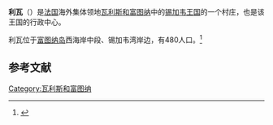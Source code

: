 {{Infobox settlement
| name                    = 利瓦
| native_name             = Leava
| settlement_type         = 村庄
| image_skyline           = Beay of Leava.jpg
| image_caption           = 
| pushpin_map             = Futuna
| latd = 14 |latm = 17 |lats = 45.96 |latNS = S
| longd = 178 |longm = 9 |longs = 30.6 |longEW = W
| coordinates_display     = inline,title
| coordinates_region      = WF
| subdivision_type        = 国家
| subdivision_name        = {{flag|France}}
| subdivision_type1       = 地区
| subdivision_name1       = {{flag|Wallis and Futuna|local}}
| subdivision_type2       = 岛屿
| subdivision_name2       = [[富图纳岛_(瓦利斯和富图纳)|富图纳岛]]
| subdivision_type3       = 王国
| subdivision_name3       = [[锡加韦|锡加韦]]
| established_title       = 
| established_date        = 
| unit_pref               = Metric
| area_total_km2          = 
| elevation_m             = 6
| population_as_of        = 2008
| population_total        = 480
| population_density_km2  = auto
| timezone1               = WFT
| utc_offset1             = +12
}} 
'''利瓦'''（{{lang-fr|Leava}}）是[[法国|法国]]海外集体领地[[瓦利斯和富图纳|瓦利斯和富图纳]]中的[[锡加韦王国|锡加韦王国]]的一个村庄，也是该王国的行政中心。

利瓦位于[[富图纳岛_(瓦利斯和富图纳)|富图纳岛]]西海岸中段、锡加韦湾岸边，有480人口。<ref>{{cite web|url=http://www.insee.fr/fr/themes/detail.asp?ref_id=poplegalescom&page=recensement/poplegalescom/popvillwallisetfutuna.htm|title=Population municipale des villages des îles Wallis et Futuna (recensement 2008)|publisher=[[INSEE|INSEE]]|accessdate=10 June 2011|archive-date=2013-09-27|archive-url=https://web.archive.org/web/20130927161840/http://www.insee.fr/fr/themes/detail.asp?ref_id=poplegalescom&page=recensement%2Fpoplegalescom%2Fpopvillwallisetfutuna.htm|dead-url=no}}</ref>

==参考文献==
{{Reflist}}
{{WallisFutuna-geo-stub}}

[[Category:瓦利斯和富图纳|Category:瓦利斯和富图纳]]